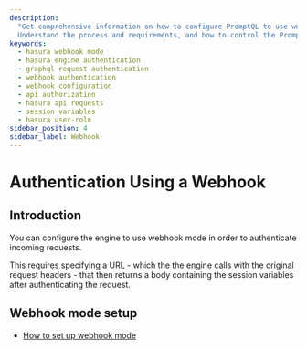 ```yaml
---
description:
  "Get comprehensive information on how to configure PromptQL to use webhook mode to authenticate incoming requests.
  Understand the process and requirements, and how to control the PromptQL's response to user authentication."
keywords:
  - hasura webhook mode
  - hasura engine authentication
  - graphql request authentication
  - webhook authentication
  - webhook configuration
  - api authorization
  - hasura api requests
  - session variables
  - hasura user-role
sidebar_position: 4
sidebar_label: Webhook
---
```


# Authentication Using a Webhook

## Introduction

You can configure the engine to use webhook mode in order to authenticate incoming requests.

This requires specifying a URL - which the the engine calls with the original request headers - that then returns a body
containing the session variables after authenticating the request.

## Webhook mode setup

- [How to set up webhook mode](/auth/webhook/webhook-mode.mdx)
